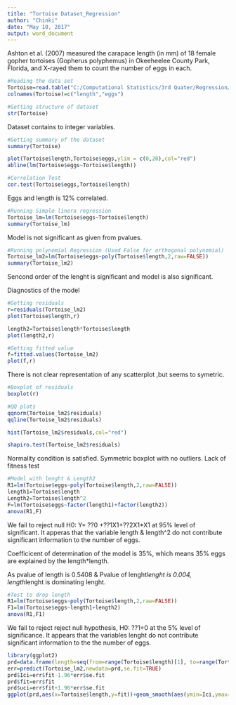 ---
title: "Tortoise Dataset_Regression"
author: "Chinki"
date: "May 10, 2017"
output: word_document
---
Ashton et al. (2007) measured the carapace length (in mm) of 18 female gopher
tortoises (Gopherus polyphemus) in Okeeheelee County Park, Florida, and X-rayed
them to count the number of eggs in each.
```{r}
#Reading the data set
Tortoise=read.table("C:/Computational Statistics/3rd Quater/Regression/Lab/tortoise.txt")
colnames(Tortoise)=c("length","eggs")
```
```{r}
#Getting structure of dataset
str(Tortoise)
```
Dataset contains to integer variables.
```{r}
#Getting summary of the dataset
summary(Tortoise)
```
```{r}
plot(Tortoise$length,Tortoise$eggs,ylim = c(0,20),col="red")
abline(lm(Tortoise$eggs~Tortoise$length))
```
```{r}
#Correlation Test
cor.test(Tortoise$eggs,Tortoise$length)
```
Eggs and length is 12% correlated.
```{r}
#Running Simple linera regression
Tortoise_lm=lm(Tortoise$eggs~Tortoise$length)
summary(Tortoise_lm)
```
Model is not significant as given from pvalues.
```{r}
#Running polynomial Regression (Used False for orthogonal polynomial)
Tortoise_lm2=lm(Tortoise$eggs~poly(Tortoise$length,2,raw=FALSE))
summary(Tortoise_lm2)
```
Sencond order of the lenght is significant and model is also significant.

Diagnostics of the model
```{r}
#Getting residuals 
r=residuals(Tortoise_lm2)
plot(Tortoise$length,r)
```
```{r}
length2=Tortoise$length*Tortoise$length
plot(length2,r)
```
```{r}
#Getting fitted value
f=fitted.values(Tortoise_lm2)
plot(f,r)
```
There is not clear representation of any scatterplot ,but seems to symetric.
```{r}
#Boxplot of residuals
boxplot(r)
```
```{r}
#QQ plots 
qqnorm(Tortoise_lm2$residuals)
qqline(Tortoise_lm2$residuals)
```
```{r}
hist(Tortoise_lm2$residuals,col="red")
```
```{r}
shapiro.test(Tortoise_lm2$residuals)
```
Normality condition is satisfied.
Symmetric boxplot with no outliers.
Lack of fitness test
```{r}
#Model with lenght & Length2
R1=lm(Tortoise$eggs~poly(Tortoise$length,2,raw=FALSE))
length1=Tortoise$length
Length2=Tortoise$length^2
F=lm(Tortoise$eggs~factor(length1)+factor(length2))
anova(R1,F)
```
We fail to reject null H0: Y= ??0 +??1X1+??2X1*X1  at 95% level of significant. It apperas that the variable length & length^2 do not contribute significant information to the number of eggs. 

Coefficicent of determination of the model is 35%, which means 35% eggs are explained by the length*length.

As pvalue of length is 0.5408 & Pvalue of lenght*lenght is 0.004, length*lenght is dominating lenght.
```{r}
#Test to drop length
R1=lm(Tortoise$eggs~poly(Tortoise$length,2,raw=FALSE))
F1=lm(Tortoise$eggs~length1+length2)
anova(R1,F1)
```
We fail to reject reject null hypothesis, H0: ??1=0 at the 5% level of significance. It appears that the variables lenght do not contribute significant information to the the number of eggs. 

```{r}
library(ggplot2)
prd=data.frame(length=seq(from=range(Tortoise$length)[1], to=range(Tortoise$length)[2],length.out = 18))
err=predict(Tortoise_lm2,newdata=prd,se.fit=TRUE)
prd$Ici=err$fit-1.96*err$se.fit
prd$fit=err$fit
prd$uci=err$fit+1.96*err$se.fit
ggplot(prd,aes(x=Tortoise$length,y=fit))+geom_smooth(aes(ymin=Ici,ymax=uci),stat="identity")+geom_point(data=Tortoise,aes(x=Tortoise$length,y=eggs))
```


